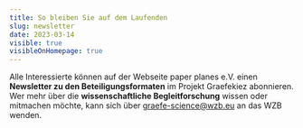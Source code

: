 ```yaml
---
title: So bleiben Sie auf dem Laufenden
slug: newsletter
date: 2023-03-14
visible: true
visibleOnHomepage: true
---
```


Alle Interessierte können auf der Webseite paper planes e.V. einen **Newsletter zu den Beteiligungsformaten** im Projekt Graefekiez abonnieren.\
Wer mehr über die **wissenschaftliche Begleitforschung** wissen oder mitmachen möchte, kann sich über [graefe-science@wzb.eu](mailto:graefe-science@wzb.eu) an das WZB wenden.
